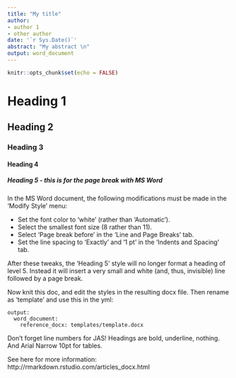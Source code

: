 ```yaml
---
title: "My title"
author:
- author 1
- other author
date: '`r Sys.Date()`'
abstract: "My abstract \n"
output: word_document
---
```


```r
knitr::opts_chunk$set(echo = FALSE)
```

# Heading 1

## Heading 2

### Heading 3

#### Heading 4

##### Heading 5 - this is for the page break with MS Word

In the MS Word document, the following modifications must be made in the 'Modify Style' menu:

+ Set the font color to ‘white’ (rather than ‘Automatic’).
+ Select the smallest font size (8 rather than 11).
+ Select ‘Page break before’ in the ‘Line and Page Breaks’ tab.
+ Set the line spacing to ‘Exactly’ and ‘1 pt’ in the ‘Indents and Spacing’ tab.

After these tweaks, the ‘Heading 5’ style will no longer format a heading of level 5. Instead it will insert a very small and white (and, thus, invisible) line followed by a page break.

Now knit this doc, and edit the styles in the resulting docx file. Then rename as 'template' and use this in the yml:

```
output:
  word_document:
    reference_docx: templates/template.docx
```

Don't forget line numbers for JAS! Headings are bold, underline, nothing. And Arial Narrow 10pt for tables.

See here for more information: http://rmarkdown.rstudio.com/articles_docx.html
